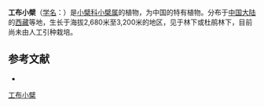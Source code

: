 {{Speciesbox
| name = 工布小檗
| status = 
| status_system = 
| image =
| genus = Berberis
| species = kongboensis
| authority = Ahrendt
}}

'''工布小檗'''（[[学名|学名]]：{{lang|la|''Berberis kongboensis''}}）是[[小檗科|小檗科]][[小檗属|小檗属]]的植物，为中国的特有植物。分布于[[中国大陆|中国大陆]]的[[西藏|西藏]]等地，生长于海拔2,680米至3,200米的地区，见于林下或杜鹃林下，目前尚未由人工引种栽培。

== 参考文献 ==
<div class="references-small">
* {{cite web| url =http://www.bioinfo.cn/db05/KmzwSpecies.php?action=view&id=1819| title =工布小檗| work =《中国高等植物数据库全库》| publisher =中国科学院微生物研究所| author =昆明植物研究所| accessdate =2009-02-22| deadurl =yes| archiveurl =https://web.archive.org/web/20160305053507/http://www.bioinfo.cn/db05/KmzwSpecies.php?action=view&id=1819| archivedate =2016-03-05}}
</div>
{{Taxonbar|from=Q11056681}}

[[Category:小檗属|工布小檗]]


{{植物小作品}}